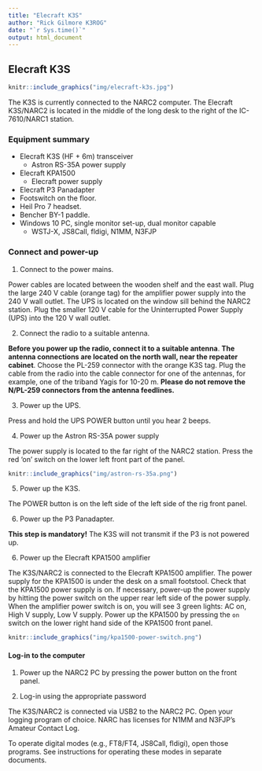 ```yaml
---
title: "Elecraft K3S"
author: "Rick Gilmore K3ROG"
date: "`r Sys.time()`"
output: html_document
---
```



## Elecraft K3S

```r
knitr::include_graphics("img/elecraft-k3s.jpg")
```

The K3S is currently connected to the NARC2 computer.
The Elecraft K3S/NARC2 is located in the middle of the long desk to the right of the IC-7610/NARC1 station.

### Equipment summary

- Elecraft K3S (HF + 6m) transceiver
  - Astron RS-35A power supply
- Elecraft KPA1500
  - Elecraft power supply
- Elecraft P3 Panadapter
- Footswitch on the floor.
- Heil Pro 7 headset.
- Bencher BY-1 paddle.
- Windows 10 PC, single monitor set-up, dual monitor capable
  - WSTJ-X, JS8Call, fldigi, N1MM, N3FJP

### Connect and power-up

1. Connect to the power mains.

Power cables are located between the wooden shelf and the east wall. 
Plug the large 240 V cable (orange tag) for the amplifier power supply into the 240 V wall outlet.
The UPS is located on the window sill behind the NARC2 station.
Plug the smaller 120 V cable for the Uninterrupted Power Supply (UPS) into the 120 V wall outlet.
  
2. Connect the radio to a suitable antenna.

**Before you power up the radio, connect it to a suitable antenna**.
**The antenna connections are located on the north wall, near the repeater cabinet**.
Choose the PL-259 connector with the orange K3S tag.
Plug the cable from the radio into the cable connector for one of the antennas, for example, one of the triband Yagis for 10-20 m.
**Please do not remove the N/PL-259 connectors from the antenna feedlines.**
    
3. Power up the UPS.

Press and hold the UPS POWER button until you hear 2 beeps.

4. Power up the Astron RS-35A power supply 

The power supply is located to the far right of the NARC2 station.
Press the red 'on' switch on the lower left front part of the panel. 

```r
knitr::include_graphics("img/astron-rs-35a.png")
```

5. Power up the K3S.

The POWER button is on the left side of the left side of the rig front panel.

6. Power up the P3 Panadapter.

**This step is mandatory!**
The K3S will not transmit if the P3 is not powered up.
  
6. Power up the Elecraft KPA1500 amplifier

The K3S/NARC2 is connected to the Elecraft KPA1500 amplifier. 
The power supply for the KPA1500 is under the desk on a small footstool. 
Check that the KPA1500 power supply is on. 
If necessary, power-up the power supply by hitting the power switch on the upper rear left side of the power supply. When the amplifier power switch is on, you will see 3 green lights: AC on, High V supply, Low V supply.
Power up the KPA1500 by pressing the `on` switch on the lower right hand side of the KPA1500 front panel.

```r
knitr::include_graphics("img/kpa1500-power-switch.png")
```

#### Log-in to the computer

1. Power up the NARC2 PC by pressing the power button on the front panel.

2. Log-in using the appropriate password

The K3S/NARC2 is connected via USB2 to the NARC2 PC.
Open your logging program of choice. 
NARC has licenses for N1MM and N3FJP's Amateur Contact Log.

To operate digital modes (e.g., FT8/FT4, JS8Call, fldigi), open those programs. 
See instructions for operating these modes in separate documents.
